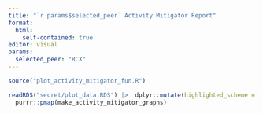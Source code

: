 ```yaml
---
title: "`r params$selected_peer` Activity Mitigator Report"
format:
  html: 
    self-contained: true
editor: visual
params:
  selected_peer: "RCX"
---
```


```r
source("plot_activity_mitigator_fun.R")

readRDS("secret/plot_data.RDS") |>  dplyr::mutate(highlighted_scheme = params$selected_peer) |> 
  purrr::pmap(make_activity_mitigator_graphs)
  

```
